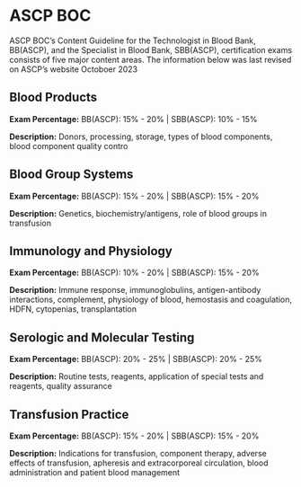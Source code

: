 # ASCP BOC {-}

ASCP BOC's Content Guideline for the Technologist in Blood Bank, BB(ASCP), and the Specialist in Blood Bank, SBB(ASCP), certification exams consists of five major content areas. The information below was last revised on ASCP's website Octoboer 2023

## **Blood Products** {-}

**Exam Percentage:** BB(ASCP): 15% - 20% | SBB(ASCP): 10% - 15%

**Description:** Donors, processing, storage, types of blood components, blood component quality contro

## **Blood Group Systems** {-}

**Exam Percentage:** BB(ASCP): 15% - 20% | SBB(ASCP): 15% - 20%

**Description:** Genetics, biochemistry/antigens, role of blood groups in transfusion

## **Immunology and Physiology** {-}

**Exam Percentage:** BB(ASCP): 10% - 20% | SBB(ASCP): 15% - 20%

**Description:** Immune response, immunoglobulins, antigen-antibody interactions, complement, physiology of blood, hemostasis and coagulation, HDFN, cytopenias, transplantation

## **Serologic and Molecular Testing** {-}

**Exam Percentage:** BB(ASCP): 20% - 25% | SBB(ASCP): 20% - 25%

**Description:** Routine tests, reagents, application of special tests and reagents, quality assurance

## **Transfusion Practice** {-}

**Exam Percentage:** BB(ASCP): 15% - 20% | SBB(ASCP): 15% - 20%

**Description:** Indications for transfusion, component therapy, adverse effects of transfusion, apheresis and extracorporeal circulation, blood administration and patient blood management